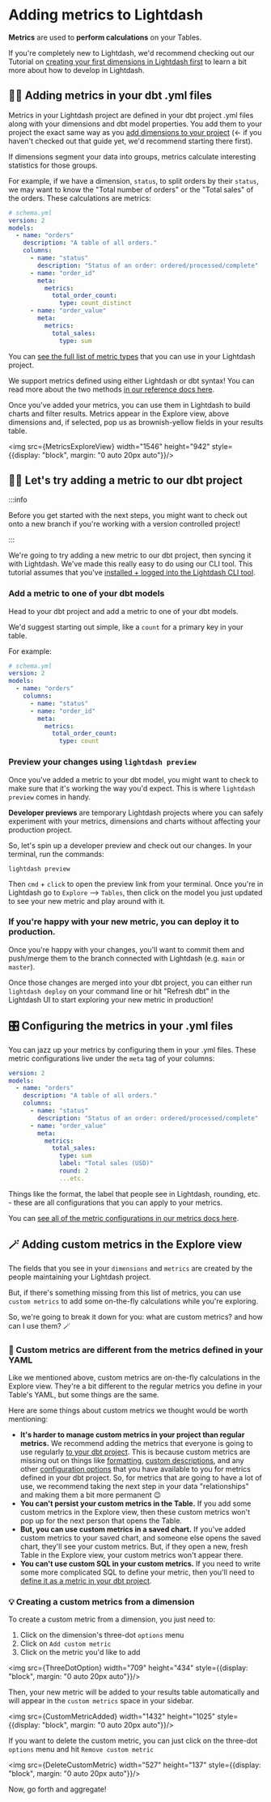 
# Adding metrics to Lightdash

**Metrics** are used to **perform calculations** on your Tables.

If you're completely new to Lightdash, we'd recommend checking out our Tutorial on [creating your first dimensions in Lightdash first](/guides/how-to-create-dimensions) to learn a bit more about how to develop in Lightdash.

## 👩‍💻 Adding metrics in your dbt .yml files

Metrics in your Lightdash project are defined in your dbt project .yml files along with your dimensions and dbt model properties. You add them to your project the exact same way as you [add dimensions to your project](/guides/how-to-create-dimensions) (<- if you haven't checked out that guide yet, we'd recommend starting there first).

If dimensions segment your data into groups, metrics calculate interesting statistics for those groups.

For example, if we have a dimension, `status`, to split orders by their `status`, we may want to know the "Total number of orders" or the "Total sales" of the orders. These calculations are metrics:

```yaml
# schema.yml
version: 2
models:
  - name: "orders"
    description: "A table of all orders."
    columns:
      - name: "status"
        description: "Status of an order: ordered/processed/complete"
      - name: "order_id"
        meta:
          metrics:
            total_order_count:
              type: count_distinct
      - name: "order_value"
        meta:
          metrics:
            total_sales:
              type: sum
```

You can [see the full list of metric types](/references/metrics.md#metric-types) that you can use in your Lightdash project.

We support metrics defined using either Lightdash or dbt syntax! You can read more about the two methods [in our reference docs here](/references/metrics.md#adding-metrics-to-your-project).

Once you've added your metrics, you can use them in Lightdash to build charts and filter results. Metrics appear in the Explore view, above dimensions and, if selected, pop us as brownish-yellow fields in your results table.

<img src={MetricsExploreView} width="1546" height="942" style={{display: "block", margin: "0 auto 20px auto"}}/>

## 🧑‍🏭 Let's try adding a metric to our dbt project

:::info

Before you get started with the next steps, you might want to check out onto a new branch if you're working with a version controlled project!

:::

We're going to try adding a new metric to our dbt project, then syncing it with Lightdash. We've made this really easy to do using our CLI tool. This tutorial assumes that you've [installed + logged into the Lightdash CLI tool](/guides/how-to-create-dimensions/#1-install-the-lightdash-cli-tool).

### Add a metric to one of your dbt models

Head to your dbt project and add a metric to one of your dbt models. 

We'd suggest starting out simple, like a `count` for a primary key in your table.

For example:

```yaml
# schema.yml
version: 2
models:
  - name: "orders"
    columns:
      - name: "status"
      - name: "order_id"
        meta:
          metrics:
            total_order_count:
              type: count
```

### Preview your changes using `lightdash preview`

Once you've added a metric to your dbt model, you might want to check to make sure that it's working the way you'd expect. This is where `lightdash preview` comes in handy. 

**Developer previews** are temporary Lightdash projects where you can safely experiment with your metrics, dimensions and charts 
without affecting your production project.

So, let's spin up a developer preview and check out our changes. In your terminal, run the commands:

```shell
lightdash preview
```

Then `cmd` + `click` to open the preview link from your terminal. Once you're in Lightdash go to `Explore` --> `Tables`, then click on the model you just updated to see your new metric and play around with it.

### If you're happy with your new metric, you can deploy it to production.

Once you're happy with your changes, you'll want to commit them and push/merge them to the branch connected with Lightdash (e.g. `main` or `master`).

Once those changes are merged into your dbt project, you can either run `lightdash deploy` on your command line or hit "Refresh dbt" in the Lightdash UI to start exploring your new metric in production!

## 🎛 Configuring the metrics in your .yml files

You can jazz up your metrics by configuring them in your .yml files. These metric configurations live under the `meta` tag of your columns:

```yaml
version: 2
models:
  - name: "orders"
    description: "A table of all orders."
    columns:
      - name: "status"
        description: "Status of an order: ordered/processed/complete"
      - name: "order_value"
        meta:
          metrics:
            total_sales:
              type: sum
              label: "Total sales (USD)"
              round: 2
              ...etc.
```

Things like the format, the label that people see in Lightdash, rounding, etc. - these are all configurations that you can apply to your metrics.

You can [see all of the metric configurations in our metrics docs here](/references/metrics.md#metric-configuration).

## 🪄 Adding custom metrics in the Explore view

The fields that you see in your `dimensions` and `metrics` are created by the people maintaining your Lightdash project.

But, if there's something missing from this list of metrics, you can use `custom metrics` to add some on-the-fly calculations while you're exploring. 

So, we're going to break it down for you: what are custom metrics? and how can I use them? 🪄

### 🥸 Custom metrics are different from the metrics defined in your YAML

Like we mentioned above, custom metrics are on-the-fly calculations in the Explore view. They're a bit different to the regular metrics you define in your Table's YAML, but some things are the same.

Here are some things about custom metrics we thought would be worth mentioning:

- **It's harder to manage custom metrics in your project than regular metrics.** We recommend adding the metrics that everyone is going to use regularly [to your dbt project](#-adding-metrics-in-your-dbt-project). This is because custom metrics are missing out on things like [formatting](/guides/formatting-your-fields), [custom descriptions](https://docs.lightdash.com/references/metrics#adding-your-own-metric-descriptions), and any other [configuration options](https://docs.lightdash.com/references/metrics#metric-configuration) that you have available to you for metrics defined in your dbt project. So, for metrics that are going to have a lot of use, we recommend taking the next step in your data "relationships" and making them a bit more permanent 😉
- **You can't persist your custom metrics in the Table.** If you add some custom metrics in the Explore view, then these custom metrics won't pop up for the next person that opens the Table.
- **But, you can use custom metrics in a saved chart.** If you've added custom metrics to your saved chart, and someone else opens the saved chart, they'll see your custom metrics. But, if they open a new, fresh Table in the Explore view, your custom metrics won't appear there. 
- **You can't use custom SQL in your custom metrics.** If you need to write some more complicated SQL to define your metric, then you'll need to [define it as a metric in your dbt project](#-adding-metrics-in-your-dbt-project).  

### 💡 Creating a custom metrics from a dimension

To create a custom metric from a dimension, you just need to:

1. Click on the dimension's three-dot `options` menu
2. Click on `Add custom metric`
3. Click on the metric you'd like to add

<img src={ThreeDotOption} width="709" height="434" style={{display: "block", margin: "0 auto 20px auto"}}/>

Then, your new metric will be added to your results table automatically and will appear in the `custom metrics` space in your sidebar.

<img src={CustomMetricAdded} width="1432" height="1025" style={{display: "block", margin: "0 auto 20px auto"}}/>

If you want to delete the custom metric, you can just click on the three-dot `options` menu and hit `Remove custom metric`

<img src={DeleteCustomMetric} width="527" height="137" style={{display: "block", margin: "0 auto 20px auto"}}/>

Now, go forth and aggregate!
